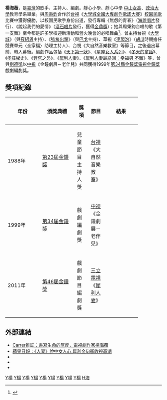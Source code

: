 {{藝人
|姓名 = 楊海薇
|類型 = 女藝人
|圖片 =
|圖片簡介 =
|本名 =
|羅馬拼音 = Yang Hai-Wei
|英文名 =
|暱稱 =
|其他藝名 =
|國籍 ={{ROC}}
|民族 =
|籍貫 =
|出生日期 = {{birth year and age|1964}}
|出生地點 = {{TWN}}
|逝世日期 =
|逝世地點 =
|職業 = 歌手、主持人、編劇
|語言 =
|教育程度 = [[靜心小學|靜心小學]]<br>[[靜心中學|靜心中學]]<br>[[中山女高|中山女高]]<br>[[國立政治大學|國立政治大學]]教育學系
|宗教信仰 =
|配偶 = {{marriage||1989}}
|兒女 =
|父母 =
|音樂類型 =
|演奏樂器 =
|出道地點 =
|出道作 =
|出道日期 =
|代表作 =《第一支舞》(VS周秉鈞)
|活躍年代 =
|唱片公司 =
|經紀公司 =
|網站 =
|相關團體 =
|獎項 =
|IMDb = 5831951
}}
'''楊海薇'''{{BD|1964年||||catIdx=Y楊}}，是[[臺灣|臺灣]]的歌手、主持人、編劇。靜心小學、靜心中學 [[中山女高|中山女高]]、[[政治大學|政治大學]]教育學系畢業。與[[周秉鈞|周秉鈞]]合作於[[台視|台視]]《[[大學城全國大專創作歌謠大賽|大學城全國大專創作歌謠大賽]]》[[校園民歌|校園民歌]]比賽中獲得優勝，以校園民歌手身份出道，發行專輯《無怨的青春》（[[海麗唱片|海麗唱片]]發行）、《說起我們的愛情》（[[滾石唱片|滾石唱片]]發行，獲得[[金鼎獎|金鼎獎]]）；她與周秉鈞合唱的歌《第一支舞》至今都是許多學校迎新活動和營火晚會的必唱舞曲<ref>{{Cite news|url=https://www.ettoday.net/news/20160726/742547.htm|title=迎新「第一支舞」常被吃豆腐？　網友回憶：會摸到很多手汗|date=2016-07-26|newspaper=ETtoday新聞雲|accessdate=2019-05-19|language=zh-TW}}</ref>。曾主持台視《[[大學城|大學城]]》（與[[寇紹恩|寇紹恩]]主持）、《[[強棒出擊|強棒出擊]]》（與[[巴戈|巴戈]]主持）、華視《[[連環泡|連環泡]]》（[[胡瓜|胡瓜]]時期擔任競賽單元〈全家福〉助理主持人）、台視《大自然音樂教室》等節目，之後退出幕前、轉入幕後。編劇作品包括《[[天下第一狀|天下第一狀]]》、《[[星座女人系列|星座女人系列]]》、《[[冬天的童話|冬天的童話]]》、《[[孝莊秘史|孝莊秘史]]》、《[[蒼穹之昴|蒼穹之昴]]》、《[[犀利人妻|犀利人妻]]》、《[[犀利人妻最終回：幸福男·不難|犀利人妻最終回：幸福男·不難]]》等，曾與[[劉德凱|劉德凱]]以[[中視|中視]]《金鐘劇展－老伴兒》共同獲得1999年[[第34屆金鐘獎|第34屆金鐘獎]][[電視金鐘獎|電視金鐘獎]]戲劇編劇獎。

==獎項紀錄==
{| class="wikitable" width="50%"
|-align=center
! width="5%"|年份
! width="5%"|頒獎典禮
! width="10%"|獎項
! width="10%"|節目
! width="5%"|結果
|- align=center
|1988年
| [[第23屆金鐘獎|第23屆金鐘獎]]
|兒童節目主持人獎
|[[台視|台視]]《大自然音樂教室》
| {{nom}}
|- align=center
| 1999年
| [[第34屆金鐘獎|第34屆金鐘獎]]
| 戲劇編劇獎
|[[中視|中視]]《金鐘劇展－老伴兒》
| {{won}}
|- align=center
| 2011年
| [[第46屆金鐘獎|第46屆金鐘獎]]
| 戲劇節目編劇獎
|[[三立電視|三立電視]]《[[犀利人妻|犀利人妻]]》
| {{nom}}
|}

==外部連結==
*[http://media.career.com.tw/%5Cepaper%5Cpaperfile%5Cpeople%5C%AE%D1%BCg%A5%CD%A9R%AA%BA%ABp%AB%D7-%B9q%B5%F8%BC@%A7@%AEa%B7%A8%AE%FC%C1%A8.htm Carrer雜誌：書寫生命的厚度，電視劇作家楊海薇] {{Wayback|url=http://media.career.com.tw/%5Cepaper%5Cpaperfile%5Cpeople%5C%AE%D1%BCg%A5%CD%A9R%AA%BA%ABp%AB%D7-%B9q%B5%F8%BC@%A7@%AEa%B7%A8%AE%FC%C1%A8.htm |date=20200415105602 }}
*[https://web.archive.org/web/20110302103927/http://tw.nextmedia.com/applenews/article/art_id/33215813/IssueID/20110301 蘋果日報：《人妻》說中女人心 犀利金句衝收視高潮]
* {{imdb name|5831951}}{{en}}
* {{hkmdb name|56018}}
*{{youtube|jxAPKZsZlEo|楊海薇 - 無怨的青春}}

{{金鐘獎戲劇節目編劇}}
[[Category:台灣校園民歌歌手|Y楊]]
[[Category:台灣女歌手|Y楊]]
[[Category:台灣綜藝節目主持人|Y楊]]
[[Category:台灣電視主持人|Y楊]]
[[Category:台灣編劇|Y楊]]
[[Category:金旋獎得主|Y楊]]
[[Category:金鐘獎戲劇節目編劇得主|Y楊]]
[[Category:臺北市立中山女子高級中學校友|Y楊]]
[[Category:國立政治大學校友|Y楊]]
[[Category:楊姓|H海]]
